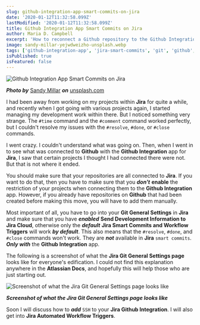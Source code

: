 ```yaml
---
slug: github-integration-app-smart-commits-on-jira
date: '2020-01-12T11:32:58.099Z'
lastModified: '2020-01-12T11:32:58.099Z'
title: Github Integration App Smart Commits on Jira
author: Maria D. Campbell
excerpt: 'How to reconnect a Github repository to the Github Integration app for Jira after discovering that your #resolve, #done, and #close commands were not working in your Smart Commits.'
image: sandy-millar-yejwdweizho-unsplash.webp
tags: ['github-integration-app', 'jira-smart-commits', 'git', 'github', 'jira']
isPublished: true
isFeatured: false
---
```


![Github Integration App Smart Commits on Jira](sandy-millar-yejwdweizho-unsplash.webp)

***Photo by*** [Sandy Millar](https://unsplash.com/@sandym10) ***on*** [unsplash.com](https://unsplash.com/photos/YeJWDWeIZho)

I had been away from working on my projects within **Jira** for quite a while, and recently when I got going with various projects again, I started managing my development work within there. But I noticed something very strange. The `#time` command and the `#comment` command worked perfectly, but I couldn't resolve my issues with the `#resolve`, `#done`, or `#close` commands.

I went crazy. I couldn't understand what was going on. Then, when I went in to see what was connected to **Github** with the **Github Integration** app for **Jira**, I saw that certain projects I thought I had connected there were not. But that is not where it ended.

You should make sure that your repositories are all connected to **Jira**. If you want to do that, then you have to make sure that you _**don't**_ **enable** the restriction of your projects when connecting them to the **Github Integration** app. However, if you already have repositories on **Github** that had been created before making this move, you will have to add them manually.

Most important of all, you have to go into your **Git General Settings** in
**Jira** and make sure that you have _**enabled**_ **Send Development
Information to Jira Cloud**, otherwise only the _**default**_ **Jira Smart
Commits and Workflow Triggers** will work _**by default**_. This also means that the `#resolve`, `#done`, and `#close` commands won't work. They are _**not**_ available in **Jira** `smart commits`. _**Only with**_ the **Github Integration** app.

The following is a screenshot of what the **Jira Git General Settings page**
looks like for everyone's edification. I could not find this explanation
anywhere in the **Atlassian Docs**, and hopefully this will help those who are just starting out.

![Screenshot of what the Jira Git General Settings page looks like](fireshot-capture-017-general-settings-jira-interglobalmedia.atlassian.net.webp)

***Screenshot of what the Jira Git General Settings page looks like***

Soon I will discuss how to _**add**_ `SSH` to your **Jira Github Integration**. I will also get into **Jira Automated Workflow Triggers**.